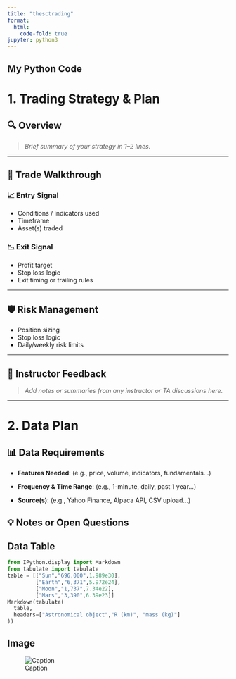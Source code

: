 ```yaml
---
title: "thesctrading"
format:
  html:
    code-fold: true
jupyter: python3
---
```


## My Python Code

# 1. Trading Strategy & Plan

## 🔍 Overview

> _Brief summary of your strategy in 1–2 lines._

---

## 🎯 Trade Walkthrough

### 📈 Entry Signal
- Conditions / indicators used
- Timeframe
- Asset(s) traded

### 📉 Exit Signal
- Profit target
- Stop loss logic
- Exit timing or trailing rules

---

## 🛡️ Risk Management
- Position sizing
- Stop loss logic
- Daily/weekly risk limits

---

## 💬 Instructor Feedback
> _Add notes or summaries from any instructor or TA discussions here._

---

# 2. Data Plan

## 📊 Data Requirements

- **Features Needed**:
  (e.g., price, volume, indicators, fundamentals...)

- **Frequency & Time Range**:
  (e.g., 1-minute, daily, past 1 year...)

- **Source(s)**:
  (e.g., Yahoo Finance, Alpaca API, CSV upload...)

## 💡 Notes or Open Questions

## Data Table

```python
from IPython.display import Markdown
from tabulate import tabulate
table = [["Sun","696,000",1.989e30],
         ["Earth","6,371",5.972e24],
         ["Moon","1,737",7.34e22],
         ["Mars","3,390",6.39e23]]
Markdown(tabulate(
  table,
  headers=["Astronomical object","R (km)", "mass (kg)"]
))
```

## Image

![Caption](elephant.png)